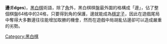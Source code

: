 {{Unreferenced|time=2020-07-28T05:23:32+00:00}}
'''邊'''('''Edges''')，[[黑白棋|黑白棋]]術語，除了[[角_(黑白棋)|角]]外，黑白棋棋盤最外圍的格構成「邊」，佔了整個棋盤64格中的24格，只要得到角的保護，邊就能成為[[穩定子_(黑白棋)|穩定子]]，因此在遊戲尾局中奪得大多數邊往往能增加取勝的機會，然而在遊戲中局胡亂佔邊卻可以造成嚴重的劣勢。

{{Reversi diagram small|=
| tcenter
| 
|=
 1 | |X|X|X|X|X|X| |=
 2 |X| | | | | | |X|=
 3 |X| | | | | | |X|=
 4 |X| | | | | | |X|=
 5 |X| | | | | | |X|=
 6 |X| | | | | | |X|=
 7 |X| | | | | | |X|=
 8 | |X|X|X|X|X|X| |=
    a b c d e f g h  
| <center>邊</center>
}}

{{Board-stub}}

[[Category:黑白棋|Category:黑白棋]]